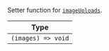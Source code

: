 Setter function for [`imageUploads`](../../../contexts/message-input-context.mdx#imageuploads).

| Type               |
| ------------------ |
| `(images) => void` |

